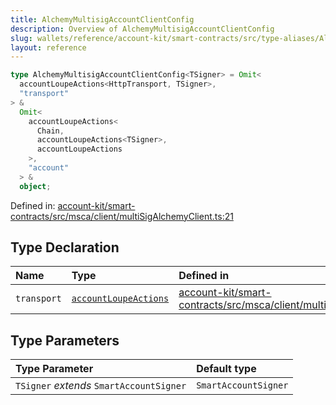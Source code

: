 ```yaml
---
title: AlchemyMultisigAccountClientConfig
description: Overview of AlchemyMultisigAccountClientConfig
slug: wallets/reference/account-kit/smart-contracts/src/type-aliases/AlchemyMultisigAccountClientConfig
layout: reference
---
```


```ts
type AlchemyMultisigAccountClientConfig<TSigner> = Omit<
  accountLoupeActions<HttpTransport, TSigner>,
  "transport"
> &
  Omit<
    accountLoupeActions<
      Chain,
      accountLoupeActions<TSigner>,
      accountLoupeActions
    >,
    "account"
  > &
  object;
```

Defined in: [account-kit/smart-contracts/src/msca/client/multiSigAlchemyClient.ts:21](https://github.com/alchemyplatform/aa-sdk/blob/49e74eee8606f480b200b4612d00d950da8a8742/account-kit/smart-contracts/src/msca/client/multiSigAlchemyClient.ts#L21)

## Type Declaration

| Name        | Type                                                                         | Defined in                                                                                                                                                                                                                                  |
| :---------- | :--------------------------------------------------------------------------- | :------------------------------------------------------------------------------------------------------------------------------------------------------------------------------------------------------------------------------------------ |
| `transport` | [`accountLoupeActions`](../../../core/src/variables/accountLoupeActions.mdx) | [account-kit/smart-contracts/src/msca/client/multiSigAlchemyClient.ts:34](https://github.com/alchemyplatform/aa-sdk/blob/49e74eee8606f480b200b4612d00d950da8a8742/account-kit/smart-contracts/src/msca/client/multiSigAlchemyClient.ts#L34) |

## Type Parameters

| Type Parameter                           | Default type         |
| :--------------------------------------- | :------------------- |
| `TSigner` _extends_ `SmartAccountSigner` | `SmartAccountSigner` |
